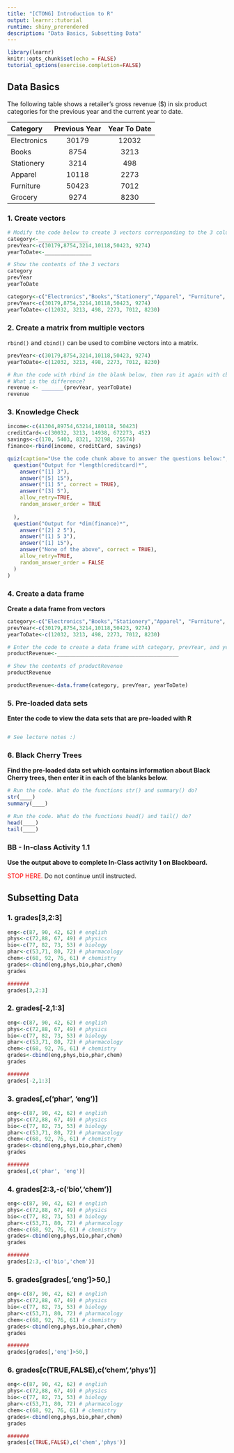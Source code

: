 ```yaml
---
title: "[CTONG] Introduction to R"
output: learnr::tutorial
runtime: shiny_prerendered
description: "Data Basics, Subsetting Data"
---
```


```r
library(learnr)
knitr::opts_chunk$set(echo = FALSE)
tutorial_options(exercise.completion=FALSE)
```


## Data Basics {data-progressive=TRUE}

The following table shows a retailer's gross revenue ($) in six product categories for the previous year and the current year to date.

|Category |Previous Year |Year To Date|
|:-------|:-------:|:---------:|
|Electronics|30179|12032|
|Books|8754|3213|
|Stationery|3214|498|
|Apparel|10118|2273|
|Furniture|50423|7012|
|Grocery|9274|8230|


### 1. Create vectors

```r
# Modify the code below to create 3 vectors corresponding to the 3 columns in the table
category<-________________
prevYear<-c(30179,8754,3214,10118,50423, 9274)
yearToDate<-_______________

# Show the contents of the 3 vectors  
category
prevYear
yearToDate
```

```r
category<-c("Electronics","Books","Stationery","Apparel", "Furniture", "Grocery")
prevYear<-c(30179,8754,3214,10118,50423, 9274)
yearToDate<-c(12032, 3213, 498, 2273, 7012, 8230)
```


### 2. Create a matrix from multiple vectors

`rbind()` and `cbind()` can be used to combine vectors into a matrix.

```r
prevYear<-c(30179,8754,3214,10118,50423, 9274)
yearToDate<-c(12032, 3213, 498, 2273, 7012, 8230)

# Run the code with rbind in the blank below, then run it again with cbind
# What is the difference?
revenue <- _______(prevYear, yearToDate)
revenue
```

### 3. Knowledge Check

```r
income<-c(41304,89754,63214,180118, 50423)
creditCard<-c(30032, 3213, 14938, 672273, 452)
savings<-c(170, 5403, 8321, 32198, 25574)
finance<-rbind(income, creditCard, savings)
```

```r
quiz(caption="Use the code chunk above to answer the questions below:",
  question("Output for *length(creditcard)*",
    answer("[1] 3"),
    answer("[5] 15"),
    answer("[1] 5", correct = TRUE),
    answer("[3] 5"),
    allow_retry=TRUE,
    random_answer_order = TRUE
    
  ),
  question("Output for *dim(finance)*",
    answer("[2] 2 5"),
    answer("[1] 5 3"),
    answer("[1] 15"),
    answer("None of the above", correct = TRUE),
    allow_retry=TRUE,
    random_answer_order = FALSE
  )
)
```



### 4. Create a data frame

**Create a data frame from vectors**

```r
category<-c("Electronics","Books","Stationery","Apparel", "Furniture", "Grocery")
prevYear<-c(30179,8754,3214,10118,50423, 9274)
yearToDate<-c(12032, 3213, 498, 2273, 7012, 8230)

# Enter the code to create a data frame with category, prevYear, and yearToDate as variables
productRevenue<-_______________________________________

# Show the contents of productRevenue
productRevenue
```

```r
productRevenue<-data.frame(category, prevYear, yearToDate)
```



### 5. Pre-loaded data sets

**Enter the code to view the data sets that are pre-loaded with R**

```r

```

```r
# See lecture notes :)
```


### 6. Black Cherry Trees

**Find the pre-loaded data set which contains information about Black Cherry trees, then enter it in each of the blanks below.**

```r
# Run the code. What do the functions str() and summary() do?
str(____)
summary(____)
```


```r
# Run the code. What do the functions head() and tail() do?
head(____)
tail(____)
```


### BB - In-class Activity 1.1

**Use the output above to complete In-Class activity 1 on Blackboard.**

<font color="red">STOP HERE.</font> Do not continue until instructed.

## Subsetting Data {data-progressive=TRUE}

### 1. grades[3,2:3]

```r
eng<-c(87, 90, 42, 62) # english
phys<-c(72,88, 67, 49) # physics
bio<-c(77, 82, 73, 53) # biology
phar<-c(53,71, 80, 72) # pharmacology
chem<-c(68, 92, 76, 61) # chemistry
grades<-cbind(eng,phys,bio,phar,chem)
grades

#######
grades[3,2:3]
```


### 2. grades[-2,1:3]


```r
eng<-c(87, 90, 42, 62) # english
phys<-c(72,88, 67, 49) # physics
bio<-c(77, 82, 73, 53) # biology
phar<-c(53,71, 80, 72) # pharmacology
chem<-c(68, 92, 76, 61) # chemistry
grades<-cbind(eng,phys,bio,phar,chem)
grades

#######
grades[-2,1:3]
```


### 3. grades[,c('phar', 'eng')]

```r
eng<-c(87, 90, 42, 62) # english
phys<-c(72,88, 67, 49) # physics
bio<-c(77, 82, 73, 53) # biology
phar<-c(53,71, 80, 72) # pharmacology
chem<-c(68, 92, 76, 61) # chemistry
grades<-cbind(eng,phys,bio,phar,chem)
grades

#######
grades[,c('phar', 'eng')]
```

### 4. grades[2:3,-c('bio','chem')]

```r
eng<-c(87, 90, 42, 62) # english
phys<-c(72,88, 67, 49) # physics
bio<-c(77, 82, 73, 53) # biology
phar<-c(53,71, 80, 72) # pharmacology
chem<-c(68, 92, 76, 61) # chemistry
grades<-cbind(eng,phys,bio,phar,chem)
grades

#######
grades[2:3,-c('bio','chem')]

```

### 5. grades[grades[,'eng']>50,]

```r
eng<-c(87, 90, 42, 62) # english
phys<-c(72,88, 67, 49) # physics
bio<-c(77, 82, 73, 53) # biology
phar<-c(53,71, 80, 72) # pharmacology
chem<-c(68, 92, 76, 61) # chemistry
grades<-cbind(eng,phys,bio,phar,chem)
grades

#######
grades[grades[,'eng']>50,]
```

### 6. grades[c(TRUE,FALSE),c('chem','phys')]

```r
eng<-c(87, 90, 42, 62) # english
phys<-c(72,88, 67, 49) # physics
bio<-c(77, 82, 73, 53) # biology
phar<-c(53,71, 80, 72) # pharmacology
chem<-c(68, 92, 76, 61) # chemistry
grades<-cbind(eng,phys,bio,phar,chem)
grades

#######
grades[c(TRUE,FALSE),c('chem','phys')]

```
